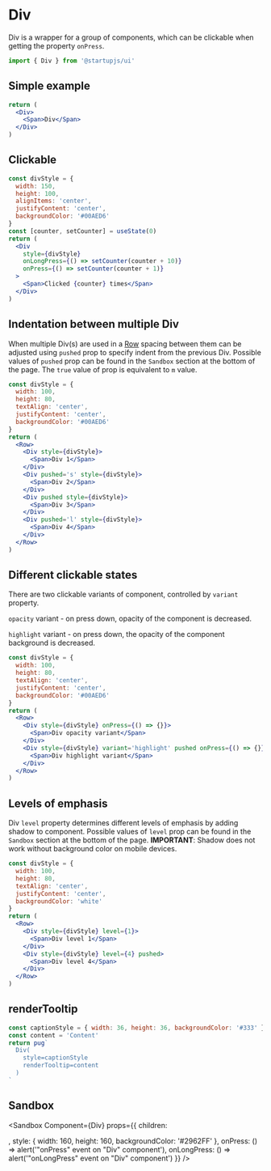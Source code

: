 
# Div

Div is a wrapper for a group of components, which can be clickable when getting the property `onPress`.

```jsx
import { Div } from '@startupjs/ui'
```

## Simple example
```jsx example
return (
  <Div>
    <Span>Div</Span>
  </Div>
)
```

## Clickable

```jsx example
const divStyle = {
  width: 150,
  height: 100,
  alignItems: 'center',
  justifyContent: 'center',
  backgroundColor: '#00AED6'
}
const [counter, setCounter] = useState(0)
return (
  <Div
    style={divStyle}
    onLongPress={() => setCounter(counter + 10)}
    onPress={() => setCounter(counter + 1)}
  >
    <Span>Clicked {counter} times</Span>
  </Div>
)
```

## Indentation between multiple Div

When multiple Div(s) are used in a [Row](/docs/components/Row) spacing between them can be adjusted using `pushed` prop to specify indent from the previous Div. Possible values of `pushed` prop can be found in the `Sandbox` section at the bottom of the page. The `true` value of prop is equivalent to `m` value.

```jsx example
const divStyle = {
  width: 100,
  height: 80,
  textAlign: 'center',
  justifyContent: 'center',
  backgroundColor: '#00AED6'
}
return (
  <Row>
    <Div style={divStyle}>
      <Span>Div 1</Span>
    </Div>
    <Div pushed='s' style={divStyle}>
      <Span>Div 2</Span>
    </Div>
    <Div pushed style={divStyle}>
      <Span>Div 3</Span>
    </Div>
    <Div pushed='l' style={divStyle}>
      <Span>Div 4</Span>
    </Div>
  </Row>
)
```

## Different clickable states

There are two clickable variants of component, controlled by `variant` property.

`opacity` variant - on press down, opacity of the component is decreased.

`highlight` variant - on press down, the opacity of the component background  is decreased.

```jsx example
const divStyle = {
  width: 100,
  height: 80,
  textAlign: 'center',
  justifyContent: 'center',
  backgroundColor: '#00AED6'
}
return (
  <Row>
    <Div style={divStyle} onPress={() => {}}>
      <Span>Div opacity variant</Span>
    </Div>
    <Div style={divStyle} variant='highlight' pushed onPress={() => {}}>
      <Span>Div highlight variant</Span>
    </Div>
  </Row>
)
```

## Levels of emphasis

Div `level` property determines different levels of emphasis by adding shadow to component. Possible values of `level` prop can be found in the `Sandbox` section at the bottom of the page.
**IMPORTANT**: Shadow does not work without background color on mobile devices.

```jsx example
const divStyle = {
  width: 100,
  height: 80,
  textAlign: 'center',
  justifyContent: 'center',
  backgroundColor: 'white'
}
return (
  <Row>
    <Div style={divStyle} level={1}>
      <Span>Div level 1</Span>
    </Div>
    <Div style={divStyle} level={4} pushed>
      <Span>Div level 4</Span>
    </Div>
  </Row>
)
```

## renderTooltip

```jsx example
const captionStyle = { width: 36, height: 36, backgroundColor: '#333' }
const content = 'Content'
return pug`
  Div(
    style=captionStyle
    renderTooltip=content
  )
`
```

## Sandbox

<Sandbox
  Component={Div}
  props={{
    children: <Div styleName='child' />,
    style: { width: 160, height: 160, backgroundColor: '#2962FF' },
    onPress: () => alert('"onPress" event on "Div" component'),
    onLongPress: () => alert('"onLongPress" event on "Div" component')
  }}
/>
